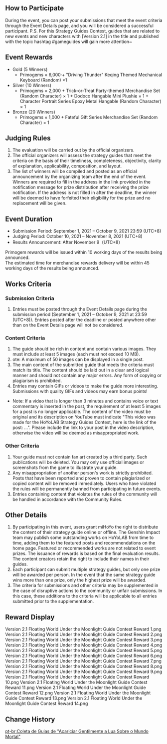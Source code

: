 {{Event
|name              = Version 2.1 "Floating World Under the Moonlight" Guide Contest
|image             = Version 2.1 Floating World Under the Moonlight Guide Contest.png
|type              = Web
|type2             = Submission
|time_known        = yes
|time_start        = 2021-09-01 00:00:00
|time_start_offset = GMT+8
|time_end          = 2021-10-09 23:59:00
|time_end_offset   = GMT+8
|link              = https://www.hoyolab.com/contribution/52
}}
==How to Participate==
During the event, you can post your submissions that meet the event criteria through the Event Details page, and you will be considered a successful participant.
P.S. For this Strategy Guides Contest, guides that are related to new events and new characters with [Version 2.1] in the title and published with the topic hashtag #gameguides will gain more attention~

==Event Rewards==
* Gold (5 Winners)
** Primogems × 6,000·+ "Driving Thunder" Keqing Themed Mechanical Keyboard (Random) ×1
* Silver (10 Winners)
** Primogems × 2,000 + Trick-or-Treat Party-themed Merchandise Set (Random Character) × 1 + Dodoco Hangable Mini Plushie × 1 + Character Portrait Series Epoxy Metal Hangable (Random Character) × 1
* Bronze (20 Winners)
** Primogems × 1,000 + Fateful Gift Series Merchandise Set (Random Character) × 1

==Judging Rules==
# The evaluation will be carried out by the official organizers.
# The official organizers will assess the strategy guides that meet the criteria on the basis of their timeliness, completeness, objectivity, clarity of explanation, applicability, composition, and layout.
# The list of winners will be compiled and posted as an official announcement by the organizing team after the end of the event. Winners are required to fill in the address in the link provided in the notification message for prize distribution after receiving the prize notification. If the address is not filled in after the deadline, the winner will be deemed to have forfeited their eligibility for the prize and no replacement will be given.

==Event Duration==
* Submission Period: September 1, 2021 – October 9, 2021 23:59 (UTC+8)
* Judging Period: October 10, 2021 – November 8, 2021 (UTC+8)
* Results Announcement: After November 9（UTC+8）
Primogem rewards will be issued within 10 working days of the results being announced.<br />The estimated time for merchandise rewards delivery will be within 45 working days of the results being announced.

==Works Criteria==
===Submission Criteria===
# Entries must be posted through the Event Details page during the submission period (September 1, 2021 – October 9, 2021 at 23:59 (UTC+8)). Entries posted after the deadline or posted anywhere other than on the Event Details page will not be considered.

===Content Criteria===
# The guide should be rich in content and contain various images. They must include at least 5 images (each must not exceed 10 MB).
#ote: A maximum of 50 images can be displayed in a single post.
# The main content of the submitted guide that meets the criteria must match its title. The content should be laid out in a clear and logical manner and should not contain any major errors. Any form of copying or plagiarism is prohibited.
# Entries may contain GIFs or videos to make the guide more interesting. Submissions with quality GIFs and videos may earn bonus points!
* Note: If a video that is longer than 3 minutes and contains voice or text commentary is inserted in the post, the requirement of at least 5 images for a post is no longer applicable. The content of the video must be original and its description on YouTube must indicate "This video was made for the HoYoLAB Strategy Guides Contest, here is the link of the post: ...". Please include the link to your post in the video description, otherwise the video will be deemed as misappropriated work.

===Other Criteria===
# Your guide must not contain fan art created by a third party. Such publications will be deleted. You may only use official images or screenshots from the game to illustrate your guide.
# Any misappropriation of another person's work is strictly prohibited. Posts that have been reported and proven to contain plagiarized or copied content will be removed immediately. Users who have violated the rules will be permanently banned from participating in future events.
# Entries containing content that violates the rules of the community will be handled in accordance with the Community Rules.

==Other Details==
# By participating in this event, users grant miHoYo the right to distribute the content of their strategy guide online or offline. The Genshin Impact team may publish some outstanding works on HoYoLAB from time to time, adding them to the featured posts and recommendations on the home page. Featured or recommended works are not related to event prizes. The issuance of rewards is based on the final evaluation results. The content creators retain the right to include their names in their guides.
# Each participant can submit multiple strategy guides, but only one prize will be awarded per person. In the event that the same strategy guide wins more than one prize, only the highest prize will be awarded.
# The criteria for submissions and other criteria may be supplemented in the case of disruptive actions to the community or unfair submissions. In this case, these additions to the criteria will be applicable to all entries submitted prior to the supplementation.

==Reward Display==
<gallery hideaddbutton="true" captionalign="center">
Version 2.1 Floating World Under the Moonlight Guide Contest Reward 1.png
Version 2.1 Floating World Under the Moonlight Guide Contest Reward 2.png
Version 2.1 Floating World Under the Moonlight Guide Contest Reward 3.png
Version 2.1 Floating World Under the Moonlight Guide Contest Reward 4.png
Version 2.1 Floating World Under the Moonlight Guide Contest Reward 5.png
Version 2.1 Floating World Under the Moonlight Guide Contest Reward 6.png
Version 2.1 Floating World Under the Moonlight Guide Contest Reward 7.png
Version 2.1 Floating World Under the Moonlight Guide Contest Reward 8.png
Version 2.1 Floating World Under the Moonlight Guide Contest Reward 9.png
Version 2.1 Floating World Under the Moonlight Guide Contest Reward 10.png
Version 2.1 Floating World Under the Moonlight Guide Contest Reward 11.png
Version 2.1 Floating World Under the Moonlight Guide Contest Reward 12.png
Version 2.1 Floating World Under the Moonlight Guide Contest Reward 13.png
Version 2.1 Floating World Under the Moonlight Guide Contest Reward 14.png
</gallery>

==Change History==
{{Change History|2.1}}

[[pt-br:Coleta de Guias de "Acariciar Gentilmente a Lua Sobre o Mundo Mortal"]]